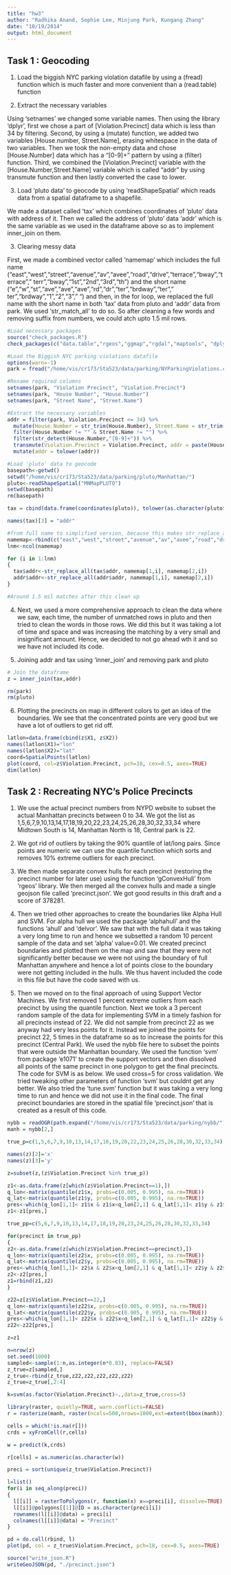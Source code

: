 ```yaml
---
title: "hw3"
author: "Radhika Anand, Sophie Lee, Minjung Park, Kungang Zhang"
date: "10/19/2014"
output: html_document
---
```

## Task 1 : Geocoding

1) Load the biggish NYC parking violation datafile by using a (fread) function which is much faster and more convenient than a (read.table) function 

2) Extract the necessary variables

Using 'setnames' we changed some variable names. Then using the library 'dplyr', first we chose a part of [Violation.Precinct] data which is less than 34 by filtering. Second, by using a (mutate) function, we added two variables [House.number, Street.Name], erasing whitespace in the data of two variables. Then we took the non-empty data and chose [House.Number] data which has a "[0-9]+" pattern by using a (filter) function. Third, we combined the [Violation.Precinct] variable with the [House.Number,Street.Name] variable which is called "addr" by using transmute function and then lastly converted the case to lower.

3) Load 'pluto data' to geocode by using 'readShapeSpatial' which reads data from a spatial dataframe to a shapefile.

We made a dataset called 'tax' which combines coordinates of 'pluto' data with address of it. Then we called the address of 'pluto' data 'addr' which is the same variable as we used in the dataframe above so as to implement inner_join on them.

3) Clearing messy data

First, we made a combined vector called 'namemap' which includes the full name ("east","west","street","avenue","av","avee","road","drive","terrace","bway","terrace"," terr","bway","1st","2nd","3rd","th ") and the short name ("e","w","st","ave","ave","ave","rd","dr","ter","brdway","ter"," ter","brdway","1","2","3"," ") and then, in the for loop, we replaced the full name with the short name in both 'tax' data from pluto and 'addr' data from park. We used 'str_match_all' to do so. So after cleaning a few words and removing suffix from numbers, we could atch upto 1.5 mil rows. 

```r
#Load necessary packages
source("check_packages.R")
check_packages(c("data.table","rgeos","ggmap","rgdal","maptools", "dplyr","stringr","lubridate","e1071", "RColorBrewer"))

#Load the Biggish NYC parking violations datafile
options(warn=-1)
park = fread("/home/vis/cr173/Sta523/data/parking/NYParkingViolations.csv",sep=",", verbose=FALSE, showProgress=FALSE)

#Rename required columns
setnames(park, "Violation Precinct", "Violation.Precinct")
setnames(park, "House Number", "House.Number")
setnames(park, "Street Name", "Street.Name")

#Extract the necessary variables
addr = filter(park, Violation.Precinct <= 34) %>%
  mutate(House.Number = str_trim(House.Number), Street.Name = str_trim(Street.Name)) %>%
  filter(House.Number != "" & Street.Name != "") %>%
  filter(str_detect(House.Number,"[0-9]+")) %>%
  transmute(Violation.Precinct = Violation.Precinct, addr = paste(House.Number, Street.Name)) %>%
  mutate(addr = tolower(addr))

#Load 'pluto' data to geocode
basepath<-getwd()
setwd("/home/vis/cr173/Sta523/data/parking/pluto/Manhattan/")
pluto<-readShapeSpatial("MNMapPLUTO")
setwd(basepath)
rm(basepath)

tax = cbind(data.frame(coordinates(pluto)), tolower(as.character(pluto$Address)))

names(tax)[3] = "addr"

#from full name to simplified version, because this makes str_replace_all much easier
namemap<-rbind(c("east","west","street","avenue","av","avee","road","drive","terrace"," terr","bway","1st","2nd","3rd","th "), c("e","w","st","ave","ave","ave","rd","dr","ter"," ter","brdway","1","2","3"," "))
lnm<-ncol(namemap)

for (i in 1:lnm)
{
  tax$addr<-str_replace_all(tax$addr, namemap[1,i], namemap[2,i])
  addr$addr<-str_replace_all(addr$addr, namemap[1,i], namemap[2,i])
}

#Around 1.5 mil matches after this clean up
```

4) Next, we used a more comprehensive approach to clean the data where we saw, each time, the number of unmatched rows in pluto and then tried to clean the words in those rows. We did this but it was taking a lot of time and space and was increasing the matching by a very small and insignificant amount. Hence, we decided to not go ahead wth it and so we have not included its code.

5) Joining addr and tax using 'inner_join' and removing park and pluto

```r
# Join the dataframe
z = inner_join(tax,addr)

rm(park)
rm(pluto)
```

6) Plotting the precincts on map in different colors to get an idea of the boundaries. We see that the concentrated points are very good but we have a lot of outliers to get rid off.

```r
latlon=data.frame(cbind(z$X1, z$X2))
names(latlon$X1)="lon"
names(latlon$X2)="lat"
coord=SpatialPoints(latlon)
plot(coord, col=z$Violation.Precinct, pch=18, cex=0.5, axes=TRUE)
dim(latlon)
```

## Task 2 : Recreating NYC’s Police Precincts

1) We use the actual precinct numbers from NYPD website to subset the actual Manhattan precincts between 0 to 34. We got the list as 1,5,6,7,9,10,13,14,17,18,19,20,22,23,24,25,26,28,30,32,33,34 where Midtown South is 14, Manhattan North is 18, Central park is 22.

2) We got rid of outliers by taking the 90% quantile of lat/long pairs. Since points are numeric we can use the quantile function which sorts and removes 10% extreme outliers for each precinct.

3) We then made separate convex hulls for each precinct (restoring the precinct number for later use) using the function 'gConvexHull' from 'rgeos' library. We then merged all the convex hulls and made a single geojson file called 'precinct.json'. We got good results in this draft and a score of 378281.

4) Then we tried other approaches to create the boundaries like Alpha Hull and SVM. For alpha hull we used the package 'alphahull' and the functions 'ahull' and 'delvor'. We saw that with the full data it was taking a very long time to run and hence we subsetted a random 10 percent sample of the data and set 'alpha' value=0.01. We created precinct boundaries and plotted them on the map and saw that they were not significantly better because we were not using the boundary of full Manhattan anywhere and hence a lot of points close to the boundary were not getting included in the hulls. We thus havent included the code in this file but have the code saved with us.

5) Then we moved on to the final approach of using Support Vector Machines. We first removed 1 percent extreme outliers from each precinct by using the quantile function. Next we took a 3 percent random sample of the data for implementing SVM in a timely fashion for all precincts instead of 22. We did not sample from precinct 22 as we anyway had very less points for it. Instead we joined the points for precinct 22, 5 times in the dataframe so as to increase the points for this precinct (Central Park). We used the nybb file here to subset the points that were outside the Manhattan boundary. We used the function 'svm' from package 'e1071' to create the support vectors and then dissolved all points of the same precinct in one polygon to get the final precincts. The code for SVM is as below. We used cross=5 for cross validation. We tried tweaking other parameters of function 'svm' but couldnt get any better. We also tried the 'tune.svm' function but it was taking a very long time to run and hence we did not use it in the final code. The final precinct boundaries are stored in the spatial file 'precinct.json' that is created as a result of this code. 

```r
nybb = readOGR(path.expand("/home/vis/cr173/Sta523/data/parking/nybb/"),"nybb",stringsAsFactors=FALSE)
manh = nybb[2,]

true_p=c(1,5,6,7,9,10,13,14,17,18,19,20,22,23,24,25,26,28,30,32,33,34)

names(z)[2]='x'
names(z)[3]='y'

z=subset(z,(z$Violation.Precinct %in% true_p))

z1<-as.data.frame(z[which(z$Violation.Precinct==1),])
q_lon<-matrix(quantile(z1$x, probs=c(0.005, 0.995), na.rm=TRUE))
q_lat<-matrix(quantile(z1$y, probs=c(0.005, 0.995), na.rm=TRUE))
pres<-which(q_lon[1,1]< z1$x & z1$x<q_lon[2,1] & q_lat[1,1]< z1$y & z1$y<q_lat[2,1])
z1<-z1[pres,]

true_pp=c(5,6,7,9,10,13,14,17,18,19,20,23,24,25,26,28,30,32,33,34)

for(precinct in true_pp)
{
z2<-as.data.frame(z[which(z$Violation.Precinct==precinct),])
q_lon<-matrix(quantile(z2$x, probs=c(0.005, 0.995), na.rm=TRUE))
q_lat<-matrix(quantile(z2$y, probs=c(0.005, 0.995), na.rm=TRUE))
pres<-which(q_lon[1,1]< z2$x & z2$x<q_lon[2,1] & q_lat[1,1]< z2$y & z2$y<q_lat[2,1])
z2<-z2[pres,]
z1=rbind(z1,z2)
}

z22=z[z$Violation.Precinct==22,]
q_lon<-matrix(quantile(z22$x, probs=c(0.005, 0.995), na.rm=TRUE))
q_lat<-matrix(quantile(z22$y, probs=c(0.005, 0.995), na.rm=TRUE))
pres<-which(q_lon[1,1]< z22$x & z22$x<q_lon[2,1] & q_lat[1,1]< z22$y & z22$y<q_lat[2,1])
z22<-z22[pres,]

z=z1

n=nrow(z)
set.seed(1000)
sampled<-sample(1:n,as.integer(n*0.03), replace=FALSE)
z_true=z[sampled,]
z_true<-rbind(z_true,z22,z22,z22,z22,z22)
z_true=z_true[,2:4]

k=svm(as.factor(Violation.Precinct)~.,data=z_true,cross=5)

library(raster, quietly=TRUE, warn.conflicts=FALSE)
r = rasterize(manh, raster(ncols=500,nrows=1000,ext=extent(bbox(manh))))

cells = which(!is.na(r[]))
crds = xyFromCell(r,cells)

w = predict(k,crds)

r[cells] = as.numeric(as.character(w))

preci = sort(unique(z_true$Violation.Precinct))

l=list()
for(i in seq_along(preci))
{
  l[[i]] = rasterToPolygons(r, function(x) x==preci[i], dissolve=TRUE)
  l[[i]]@polygons[[1]]@ID = as.character(preci[i])
  rownames(l[[i]]@data) = preci[i]
  colnames(l[[i]]@data) = "Precinct"
}

pd = do.call(rbind, l)
plot(pd, col = z_true$Violation.Precinct, pch=18, cex=0.5, axes=TRUE)

source("write_json.R")
writeGeoJSON(pd, "./precinct.json")

```

